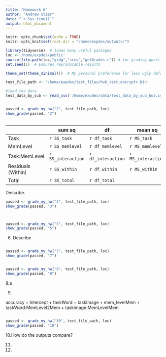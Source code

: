```yaml
---
title: "Homework 6"
author: "Andrew Stier"  
date: "`r Sys.time()`"
output: html_document
---
```


<!---
In order to check that all the necessary packages are installed, Click the File > New File > R Markdown button and keep all of the options as is. Save the document somewhere, and, while that new document is open, click the knit button. If a window with some plots shows up, everything is installed correctly. If RStudio prompts you to install any packages, you should install them.
-->

<!---
Please save this file as Homework6_lastname_firstname.Rmd

Be sure to update the author field in the block above.

While you are working on your homework, you can use the green arrows to run a "chunk" of code. In order to produce the final document, use the knit button. You will turn in both the Rmd file and the knitted html file, which will appear next to wherever you saved the Rmd file if there are no errors.

Beware, if you run chunks out of order or reuse variable names your code may produce different results when it is run again from top to bottom. Before you knit your document, it is a good idea to run all the chunks in order from top to bottom in a clean environment. Use the broom button in the environment pane to clear your variables and click the Session > Restart R and Run All Chunks.

If you ever want to reference the documentation about a function, go to the console below and type ?function_name. Try it now with ?read_csv.
-->

```r
knitr::opts_chunk$set(echo = TRUE)
knitr::opts_knit$set(root.dir = "/home/expdes/outputs/")

library(tidyverse)  # loads many useful packages
loc <-'/home/expdes/public'
source(file.path(loc,"grdg","srcs","getGrades.r")) # for grading questions
set.seed(1)  # Ensures reproducable results

theme_set(theme_minimal())  # My personal preference for less ugly default plots

test_file_path <- '/home/expdes/test_files/hw6_test.encryptr.bin'

```

```r
#load the data
test_data_by_sub <- read_csv('/home/expdes/data/test_data_by_sub_hw3.csv')
```


```r

```

```r
passed <- grade_my_hw("2", test_file_path, loc)
show_grade(passed, "2")
```


```r

```

|  | sum sq | df | mean sq | F | p |
| --- | --- | --- | --- | --- | --- |
| Task | `r SS_task` | `r df_task` | `r MS_task` | `r F_task` | `r p_task` |
| MemLevel | `r SS_memlevel` | `r df_memlevel` | `r MS_memlevel` | `r F_memlevel` | `r p_memlevel` |
| Task:MemLevel | `r SS_interaction` | `r df_interaction` | `r MS_interaction` | `r F_interaction` | `r p_interaction` |
| Residuals (Within) | `r SS_within` | `r df_within` | `r MS_within` |  |  |
| Total | `r SS_total` | `r df_total` |  |  |  |

Describe. 

```r
passed <- grade_my_hw("3", test_file_path, loc)
show_grade(passed, "3")
```

```r

```

```r

```

```r
passed <- grade_my_hw("5", test_file_path, loc)
show_grade(passed, "5")
```

6. Describe

```r

```


```r
passed <- grade_my_hw("7", test_file_path, loc)
show_grade(passed, "7")
```

```r

```

```r
passed <- grade_my_hw("8", test_file_path, loc)
show_grade(passed, "8")
```

8.a

9.

accuracy ~ Intercept + taskWord + taskImage + mem_levelMem + taskWord:MemLevel2Mem + taskImage:MemLevelMem

```r

```


```r
passed <- grade_my_hw("10", test_file_path, loc)
show_grade(passed, "10")
```

10.How do the outputs compare?

11.

12.
